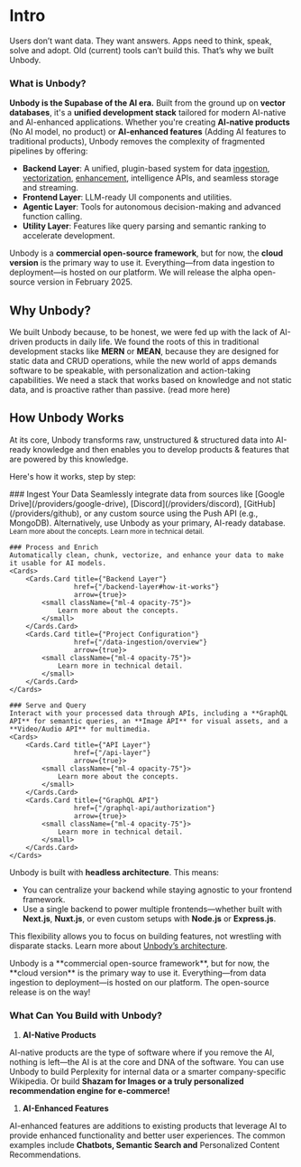 
# Intro

Users don’t want data. They want answers.
Apps need to think, speak, solve and adopt.
Old (current) tools can’t build this.
That’s why we built Unbody.

### What is Unbody?

**Unbody is the Supabase of the AI era.** Built from the ground up on **vector databases**, it's a **unified development stack** tailored for modern AI-native and AI-enhanced applications. Whether you're creating **AI-native products** (No AI model, no product) or **AI-enhanced features** (Adding AI features to traditional products), Unbody removes the complexity of fragmented pipelines by offering:

- **Backend Layer**: A unified, plugin-based system for data [ingestion](/data-ingestion/overview), [vectorization](/project-configurations/vectorizers), [enhancement](/project-configurations/enhancers), intelligence APIs, and seamless storage and streaming.
- **Frontend Layer**: LLM-ready UI components and utilities.
- **Agentic Layer**: Tools for autonomous decision-making and advanced function calling.
- **Utility Layer**: Features like query parsing and semantic ranking to accelerate development.

<aside>

Unbody is a **commercial open-source framework**, but for now, the **cloud version** is the primary way to use it. Everything—from data ingestion to deployment—is hosted on our platform. We will release the alpha open-source version in February 2025.

</aside>

## Why Unbody?

We built Unbody because, to be honest, we were fed up with the lack of AI-driven products in daily life. We found the roots of this in traditional development stacks like **MERN** or **MEAN**, because they are designed for static data and CRUD operations, while the new world of apps demands software to be speakable, with personalization and action-taking capabilities. We need a stack that works based on knowledge and not static data, and is proactive rather than passive. (read more here)

## How Unbody Works

At its core, Unbody transforms raw, unstructured & structured data into AI-ready knowledge and then enables you to develop products & features that are powered by this knowledge.

Here's how it works, step by step:

<Steps>
    ### Ingest Your Data
    Seamlessly integrate data from sources like [Google Drive](/providers/google-drive), [Discord](/providers/discord), [GitHub](/providers/github), or any custom source using the Push API (e.g., MongoDB). Alternatively, use Unbody as your primary, AI-ready database.
    <Cards>
        <Cards.Card title={"Backend Layer"}
                    href={"/backend-layer#how-it-works"}
                    arrow={true}>
            <small className={"ml-4 opacity-75"}>
                Learn more about the concepts.
            </small>
        </Cards.Card>
        <Cards.Card title={"Data Ingestion"}
                    href={"/data-ingestion/overview"}
                    arrow={true}>
            <small className={"ml-4 opacity-75"}>
                Learn more in technical detail.
            </small>
        </Cards.Card>
    </Cards>

    ### Process and Enrich
    Automatically clean, chunk, vectorize, and enhance your data to make it usable for AI models.
    <Cards>
        <Cards.Card title={"Backend Layer"}
                    href={"/backend-layer#how-it-works"}
                    arrow={true}>
            <small className={"ml-4 opacity-75"}>
                Learn more about the concepts.
            </small>
        </Cards.Card>
        <Cards.Card title={"Project Configuration"}
                    href={"/data-ingestion/overview"}
                    arrow={true}>
            <small className={"ml-4 opacity-75"}>
                Learn more in technical detail.
            </small>
        </Cards.Card>
    </Cards>

    ### Serve and Query
    Interact with your processed data through APIs, including a **GraphQL API** for semantic queries, an **Image API** for visual assets, and a **Video/Audio API** for multimedia.
    <Cards>
        <Cards.Card title={"API Layer"}
                    href={"/api-layer"}
                    arrow={true}>
            <small className={"ml-4 opacity-75"}>
                Learn more about the concepts.
            </small>
        </Cards.Card>
        <Cards.Card title={"GraphQL API"}
                    href={"/graphql-api/authorization"}
                    arrow={true}>
            <small className={"ml-4 opacity-75"}>
                Learn more in technical detail.
            </small>
        </Cards.Card>
    </Cards>
</Steps>

Unbody is built with **headless architecture**. This means:

- You can centralize your backend while staying agnostic to your frontend framework.
- Use a single backend to power multiple frontends—whether built with **Next.js**, **Nuxt.js**, or even custom setups with **Node.js** or **Express.js**.

This flexibility allows you to focus on building features, not wrestling with disparate stacks. Learn more about [Unbody’s architecture](/core-architecture-overview).

<Callout type="info" emoji="ℹ️">
    Unbody is a **commercial open-source framework**, but for now, the **cloud version** is the primary way to use it. Everything—from data ingestion to deployment—is hosted on our platform. The open-source release is on the way!
</Callout>

### What Can You Build with Unbody?

1. **AI-Native Products**

AI-native products are the type of software where if you remove the AI, nothing is left—the AI is at the core and DNA of the software. You can use Unbody to build Perplexity for internal data or a smarter company-specific Wikipedia. Or build **Shazam for Images or a truly personalized recommendation engine for e-commerce!**

1. **AI-Enhanced Features**

AI-enhanced features are additions to existing products that leverage AI to provide enhanced functionality and better user experiences. The common examples include **Chatbots, Semantic Search and** Personalized Content Recommendations.